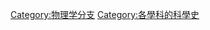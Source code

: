 {{catmore}}
{{Commonscat|History of physics}}

[[Category:物理学分支|Category:物理学分支]]
[[Category:各學科的科學史|Category:各學科的科學史]]